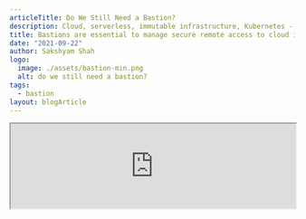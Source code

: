 ```yaml
---
articleTitle: Do We Still Need a Bastion?
description: Cloud, serverless, immutable infrastructure, Kubernetes - Where do bastions fit in these scenarios? Do we even need one?
title: Bastions are essential to manage secure remote access to cloud infrastructures.
date: "2021-09-22"
author: Sakshyam Shah
logo:
  image: ./assets/bastion-min.png
  alt: do we still need a bastion?
tags:
  - bastion
layout: blogArticle
---
```



<iframe
  src="https://protocol.podigee.io/2-do-we-still-need-a-bastion/embed?context=external&theme=default"
  border="0"
  height="150px"
  width="100%"
/>

**TL;DR - Yes! Bastions are still the recommended solution to manage secure remote access to cloud infrastructures.**

There is a
growing discussion among network engineers, DevOps teams, and security professionals about the security benefits of bastions. Many assume
that they are the "old way" of network access and have little relevance in the modern cloud native stack. These speculations are not
irrelevant as in recent years, the corporate IT network perimeter as we knew it is diminishing, and the concept has been shifted to data,
identity, and compute perimeter. Software-defined networking solutions have overtaken hardware firewall boxes, and the requirement of
managing bare metal servers has shifted to container deployed or even serverless applications. Where do bastions fit in these scenarios? Do
we even need one?

## A short primer on bastions

### Bastions

By definition, bastions are a [fortified checkpoint](https://www.britannica.com/technology/bastion-fortification) to counter or contain a
threat. The concept of bastions can be applied to the real life fortification of a place or a building or a computer network.

### Bastion hosts (Bastion 1.0)

Bastion hosts (also commonly called bastion servers) are typically configured with a bare minimum operating system with protocol-specific
servers such as OpenSSH server or RDP gateway.

The term "bastion hosts" was initially used by Marcus J. Ranum in his 1993 article on the topic "[Thinking About Firewalls](https://web.archive.org/web/20200105033819/http://www.vtcif.telstra.com.au/pub/docs/security/ThinkingFirewalls/ThinkingFirewalls.html),"
where he discusses that a bastion host is a security-hardened server, which should be the strongest and the last checkpoint in a network
before the access is allowed to the internal network or internally hosted application. Further, bastion host can itself be used as a
firewall (a bridge to connect to internal network servers) or can host application services on top of its security-hardened system.

<BlogImage src="./assets/remote-access-via-bastion.png" />
Fig: Remote Access Via Bastion Host.

Although bastion hosts themselves provide good enough security to protect direct network access to servers and applications, they have the
following shortcomings:

- A bastion host requires a dedicated server to be managed. In a [container vs. VMs debate](https://www.redhat.com/en/topics/containers/containers-vs-vms), a requirement for managing a dedicated host can be a deal-breaker
  for smaller teams.

- Challenges in extending bastion capabilities. Extending the capabilities of a bastion host to support multiple protocols or
  application support requires installing more dependencies. This may increase the attack surface of the host and defeat the purpose(one of
  which is reducing an attack surface) of the bastion host.

- Lack of support for modern standardized authentication. Administrators prefer standard and secure features out of the box. There is no
  consistent way to create and configure a bastion host. Consider a case for SSH bastion — should you use agent forwarding or proxy jump or
  configure the PAM module to support out-of-band authentication?

### Bastion service (Bastion 2.0)

Bastion service is the new evolution of bastion hosts. A bastion service solves the shortcomings we mentioned above and brings more value in
terms of manageability and security. Below are a few differentiators between a bastion host and a bastion service.

<table>
  <thead>
    <tr>
      <th>FEATURES</th> <th>BASTION HOST</th> <th>BASTION SERVICE</th>
    </tr>
  </thead>
  <tbody>
    <tr>
      <th>Deployment type</th> <td>Dedicated Linux server, VM, firewall</td>
      <td>
        Platform agnostic. Supports cloud native workflow, can be ephemeral
        service, can deploy in Kubernetes, or offered as a PaaS.
      </td>
    </tr>
    <tr>
      <th>Topology type</th>
      <td>Generally attached to a single private network</td>
      <td>
        Supports multi-cloud, multi-datacenter cluster allowing interconnected
        geo-spanned access points.
      </td>
    </tr>
    <tr>
      <th>Components</th>
      <td>
        Individual components to support multiple services (SSH, FTP, HTTP,
        etc.)
      </td>
      <td>Single service that understands and accepts multiple protocols</td>
    </tr>
    <tr>
      <th>Network Mapping</th> <td>Private to Public network mapping</td>
      <td>Public network to internal application and services mapping.</td>
    </tr>
    <tr>
      <th>Transport Security</th> <td>Can be plaintext transport</td>
      <td>Only encrypted connections (mostly TLS)</td>
    </tr>
    <tr>
      <th>Protocol Awareness</th> <td>Network aware</td>
      <td>Protocol and application privilege aware</td>
    </tr>
    <tr>
      <th>Authentication</th>
      <td>
        Network-based access control. Additional authentication depends on the
        service that is responsible for forwarding connections (e.g., SSH)
      </td>
      <td>
        Primary access control integrated with corporate IAM. Supports client
        authentication, device attestation.
      </td>
    </tr>
  </tbody>
</table>

Identity-aware access proxy in the [BeyondCorp](https://cloud.google.com/beyondcorp),
[Teleport](https://goteleport.com/how-it-works/), [Azure Bastion](https://docs.microsoft.com/en-us/azure/bastion/bastion-overview)
service are few examples of Bastion service.

### Bastions are not only for SSH!

Before we conclude the primer on bastions, it is important to mention that Bastions are not only for SSH. Most of the time, people relate to
bastion host as an SSH jump server, which is correct but does not cover all use cases. While a Linux server configured with OpenSSH (setup
as SSH Jump server) is a typical example of a bastion host, a bastion can sit in front of any protocol. For example, you can use a bastion
for database access, RDP access, internal web application access. In fact, any internal endpoints which should not accept direct network
access should be placed behind a bastion for extra security.

## Quick security wins with bastions.

When you want to allow remote access to internal servers and applications securely, adding bastions in front offers security to a great
extent. Below are a few quick security wins when using a bastion.

### Bastion makes compliance easy

Every security compliance standard that deals with infrastructure access (e.g., FedRAMP AC-17 - Remote Access, HIPAA §164.312(a)(1) - Access
control, SOC2 CC6.1 - Manage Points of Access) mandates to prevent direct network access to the servers and APIs. Bastions are the safest
concept to address these controls.

### Reduced attack surface

Few hardened access points are better than the "allowAll" setup. Configuring networks such that bastions are the only way inside helps
reduce the attack surface.

### Containing network access threats

When a remotely exploitable vulnerability is discovered, it becomes challenging to contain threats without affective server uptime. Using
network firewalls and bastions together helps significantly to contain such threats. You can configure bastions such that internal teams
(security, DevOps) can access the affected server while all other access is blocked.

### Defense in depth

Even if the application behind supports strong authentication and authorization schemes, adding a security-hardened bastion in front ensures
defense in depth. You'll have one additional endpoint to block or contain threats.

### Keep script kiddies and bots at bay.

Script Kiddies love automation and firing tools randomly at public IPs. Moreover, there are bots constantly hammering on ports. Using
bastions ensures that your primary servers do not waste valuable computing resources on processing cryptic connection requests.

## Common bastion misconceptions

Although the capabilities of bastions have evolved (from bastion hosts to bastion services), many professionals still compare the old
capabilities of bastion hosts (e.g., a Linux box with iptables and OpenSSH configured) with modern DevOps practices. This is the primary
source of misunderstanding the importance of bastions.

Below, we will try to address common misconceptions related to bastions with reference to the capabilities of modern bastion services.

### Bastion does not fit in immutable infrastructure and NoOps.

Immutable infrastructure is a fantastic concept. Many immutable infrastructure advocates suggest disabling SSH altogether such that
troubleshooting tasks should be performed at the observation layer (logs, telemetry), and completely new infrastructure should be
provisioned for patches and updates. Although the [pros and cons](https://news.ycombinator.com/item?id=9877038) of this method are out of
topic for this article, it is essential to note that such an environment is not an easy task to manage itself. For emergencies or hotfixes,
the ability to quickly access the server, debug and fix wins most of the time, so many teams still manage SSH access for break-glass access.
And for managing secure SSH access, nothing beats a security-hardened bastion!

Further, recall that bastions are not only for SSH. So even if your infrastructure is fully immutable, you will need to protect access to
observability dashboards, and a bastion's services are recommended ways to secure access.

### Bastion gives a false sense of security.

Many professionals claim that using bastions will make you think access to internal servers is foolproof, but hackers will find a different
path to your network, bypassing the Bastion. It's true; for when an attacker is determined, they will find a way in, one way or another. But
security is about defense in depth, and having good security controls in place keeps 99% of script kiddies and bots at bay.

### Use a firewall instead of a bastion.

In a proper network configuration, you should use both a firewall and a bastion. Although firewalls have made much progress in packet
inspections and understanding HTTP protocols, it is still far from understanding other protocols such as database wire protocols or
technology-specific nuances such as Kube API. Thus, you will still need a bastion host and run a proxy service or a modern bastion service
to control access at the protocol level.

### We use a VPN server.

When you implement a VPN for remote access, the VPN server acts as a bastion host for your network. In this case, you are only trading
between a bastion server that allows secure network tunneling (a VPN server) vs. a bastion service that supports encrypted network (TLS)
with better AuthN, AuthZ, and protocol-level awareness. Further, bastion services like Teleport offer a reverse tunneling feature to manage
secure access to services behind a firewall and NAT without the need to open servers to a public routable interface.

### Bastion is an “additional server" to maintain.

The trade-off between "extra server" to maintain vs. security benefits it provides are entirely worth it. Further, modern bastions are
offered as a service that can be provisioned on an existing Kubernetes cluster or as an ephemeral service, meaning no need to manually set
up and maintain a server.

### Bastion has no place in a perimeter-less zero-trust world.

Funny how [marketers](https://twitter.com/netskope/status/1278341352447717376) have come to this conclusion. We mentioned earlier that the
core technology of [BeyondCorp](https://storage.googleapis.com/pub-tools-public-publication-data/pdf/43231.pdf) (one of the first practical
implementations and an industry-leading zero trust access solution by Google), which is an Identity-Aware Access Proxy (IAP), is by
definition a bastion service. Also, see [Zero Trust Network Access (ZTNA)](https://www.gartner.com/en/information-technology/glossary/zero-trust-network-access-ztna-) which mentions a "trust broker that
verifies the identity, context, and policy adherence of the specified participants before allowing access and prohibits lateral movement
elsewhere in the network while hiding application assets from public visibility". The trust broker, in this case, is by nature a bastion
service.

<BlogImage src="./assets/access-protection-flow.png" />

Fig: BeyondCorp architecture reference from
[Google](https://security.googleblog.com/2019/09/how-google-adopted-beyondcorp-part-3.html).
In the above case, the global front-end acts as a bastion service.

### Services like AWS SNS, GCP BeyondCorp are better alternatives.

If all of your requirements for remote access can be achieved using these services, then using a bastion may not be a use case for your
team. But since these services are platform-specific, it might not be relevant if you self-manage your infrastructure outside public clouds
or have multi-cloud strategies.

### Modern applications already support strong AuthN and AuthZ. So adding a bastion in front is just a bloat in the network.

It's quite the opposite! Along with defense in depth, bastion also enables centralized logging, auditing and helps you unify AuthN and AuthZ
events across your infrastructure. It also becomes much easier to maintain and enforce fine-grained access control rules in a small pool of
bastions rather than individual applications. So rather than bloat, we believe bastion-based network design helps manage large
infrastructure with proper security controls.

### Our small dev team or dev-staging environment does not require complications of the bastion.

<Quote>
  "Attack them where they are unprepared, appear where you are not expected" Sun
  Tzu Art of war
</Quote>

Exploiting a development (or staging) environment and pivoting to the production environment is one of the
[favorite](https://arstechnica.com/gadgets/2021/03/hackers-backdoor-php-source-code-after-breaching-internal-git-server/)
[attack](https://www.drupal.org/forum/newsletters/maintainer-news/2009-11-04/development-server-compromised)
[methods](https://securityaffairs.co/wordpress/56645/malware/apple-malware.html)
[for](https://twitter.com/Snowden/status/765514477341143040)
[hackers](https://www.forbes.com/sites/daveywinder/2020/01/30/united-nations-confirms-serious-cyberattack-with-42-core-servers-compromised/?sh=6055cbe9633d).
Many data breaches start by exploiting an easy target, dev, and staging environment often neglected for security! In addition, production
data is often pulled into dev servers (insecure practice), so skipping security practices in development environments does not make any
sense.

## When would you genuinely not require to use a bastion?

There are some situations where using bastions may not be relevant.

- Your organization only uses SaaS apps, and there is no infrastructure to maintain.
- Your organization's infrastructure access requirements are limited, and you can get all the features from available platform-specific products such as AWS SNS.

<EmailSubscribeViolet />

## Conclusion

Although the dynamics of managing and operating cloud infrastructures have changed, bastions have also evolved a long way featuring
capabilities such as user identity-aware and connection protocol-aware access proxy. These features are core components of the zero trust
access paradigm. In addition to security benefits such as meeting compliance requirements and implementing defense in depths, modern bastion
services are easy to deploy and adapt to DevOps culture. Providing ease of management without compromising on security and compliance,
bastions are still the best and safest solutions to manage secure access to cloud infrastructures.

**[Try Teleport:](https://goteleport.com/docs/)** Teleport allows engineers and security professionals to unify access for SSH servers,
Kubernetes clusters, web applications, and databases across all environments. Deploy Teleport today as a bastion service to secure access to
your cloud infrastructure.
